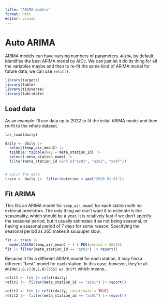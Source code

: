 ```yaml
---
title: "ARIMA models"
format: html
editor: visual
---
```


# Auto ARIMA

ARIMA models can have varying numbers of parameters.
`ARIMA`, by default, identifies the best ARIMA model by AICc.
We can just let it do its thing for all the variables maybe and then to re-fit the same kind of ARIMA model for future data, we can use `refit()`.

```r
library(targets)
library(fable)
library(tidyverse)
library(lubridate)
```

## Load data

As an example I'll use data up to 2022 to fit the initial ARIMA model and then re-fit to the whole dataset.

```r
tar_load(daily)

daily <- daily |> 
  select(temp_air_meanC) |> 
  tsibble::tsibble(key = meta_station_id) |> 
  select(-meta_station_name) |> 
  filter(meta_station_id %in% c("az01", "az02", "az07"))


# split the data
train <- daily |>  filter(datetime < ymd("2020-01-01"))
```

## Fit ARIMA

This fits an ARIMA model for `temp_air_meanC` for each station with no external predictors.
The only thing we don't want it to estimate is the seasonality, which should be a year.
It is relatively fast if we don't specify the seasonal period, but it usually estimates it as not being seasonal, or having a seasonal period of 7 days for some reason.
Specifying the seasonal period as 365 makes it suuuuper slow.

```r
fit <- train |> 
  model(ARIMA(temp_air_meanC ~ 1 + PDQ(period = 365)))
fit |> filter(meta_station_id == "az01") |> report()
```

Because it fits a different ARIMA model for each station, it may find a different "best" model for each station.
In this case, however, they're all `ARIMA(1,0,1)(0,1,0)[365] w/ drift` which means...

```r
refit1 <- fit |> refit(daily)
refit1 |>  filter(meta_station_id == "az01") |> report()

refit2 <- fit |> refit(daily, reestimate = TRUE)
refit2 |>  filter(meta_station_id == "az01") |> report()
```
